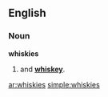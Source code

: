 ==English==

===Noun===
'''whiskies'''

# {{plural of|[[whisky]]|nodot=1}} and '''[[whiskey]]'''.

[[ar:whiskies]]
[[simple:whiskies]]